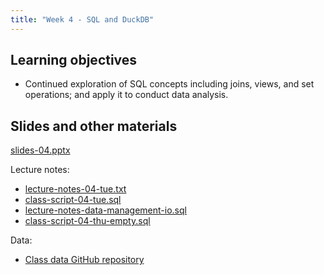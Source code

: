 ```yaml
---
title: "Week 4 - SQL and DuckDB"
---
```


## Learning objectives

-   Continued exploration of SQL concepts including joins, views, and set operations; and apply it to conduct data analysis.


## Slides and other materials

[slides-04.pptx](slides-04.pptx)

Lecture notes:

-   [lecture-notes-04-tue.txt](lecture-notes-04-mon.txt)
-   [class-script-04-tue.sql](class-script-04-mon.sql)
-   [lecture-notes-data-management-io.sql](lecture-notes-data-management-io.txt)
-   [class-script-04-thu-empty.sql](class-script-04-wed-empty.sql)
<!-- -   [class-script-04-thu-solution.sql](week4-wed_lecture-notes.sql) -->


Data:

- [Class data GitHub repository](https://github.com/UCSB-Library-Research-Data-Services/bren-eds213-data)



